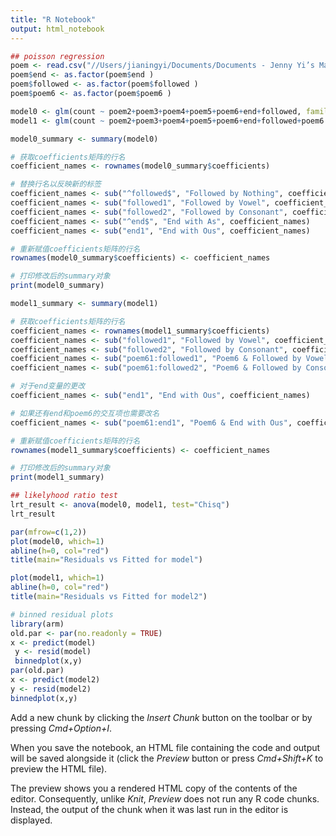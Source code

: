 ```yaml
---
title: "R Notebook"
output: html_notebook
---
```


 

```r
## poisson regression
poem <- read.csv("//Users/jianingyi/Documents/Documents - Jenny Yi’s MacBook Air/mssp/ma676/consulting/MA677_Poem_project/poem_project.csv")
poem$end <- as.factor(poem$end )
poem$followed <- as.factor(poem$followed )
poem$poem6 <- as.factor(poem$poem6 )

model0 <- glm(count ~ poem2+poem3+poem4+poem5+poem6+end+followed, family = poisson, data = poem)
model1 <- glm(count ~ poem2+poem3+poem4+poem5+poem6+end+followed+poem6:end+poem6:followed, family = poisson, data = poem)
```


```r
model0_summary <- summary(model0)

# 获取coefficients矩阵的行名
coefficient_names <- rownames(model0_summary$coefficients)

# 替换行名以反映新的标签
coefficient_names <- sub("^followed$", "Followed by Nothing", coefficient_names)
coefficient_names <- sub("followed1", "Followed by Vowel", coefficient_names)
coefficient_names <- sub("followed2", "Followed by Consonant", coefficient_names)
coefficient_names <- sub("^end$", "End with As", coefficient_names)
coefficient_names <- sub("end1", "End with Ous", coefficient_names)

# 重新赋值coefficients矩阵的行名
rownames(model0_summary$coefficients) <- coefficient_names

# 打印修改后的summary对象
print(model0_summary)
```


```r
model1_summary <- summary(model1)

# 获取coefficients矩阵的行名
coefficient_names <- rownames(model1_summary$coefficients)
coefficient_names <- sub("followed1", "Followed by Vowel", coefficient_names)
coefficient_names <- sub("followed2", "Followed by Consonant", coefficient_names)
coefficient_names <- sub("poem61:followed1", "Poem6 & Followed by Vowel", coefficient_names)
coefficient_names <- sub("poem61:followed2", "Poem6 & Followed by Consonant", coefficient_names)

# 对于end变量的更改
coefficient_names <- sub("end1", "End with Ous", coefficient_names)

# 如果还有end和poem6的交互项也需要改名
coefficient_names <- sub("poem61:end1", "Poem6 & End with Ous", coefficient_names)

# 重新赋值coefficients矩阵的行名
rownames(model1_summary$coefficients) <- coefficient_names

# 打印修改后的summary对象
print(model1_summary)
```


```r
## likelyhood ratio test
lrt_result <- anova(model0, model1, test="Chisq")
lrt_result
```
```r
par(mfrow=c(1,2)) 
plot(model0, which=1) 
abline(h=0, col="red") 
title(main="Residuals vs Fitted for model")

plot(model1, which=1) 
abline(h=0, col="red") 
title(main="Residuals vs Fitted for model2")
```


```r
# binned residual plots
library(arm)
old.par <- par(no.readonly = TRUE)
x <- predict(model)
 y <- resid(model)
 binnedplot(x,y)
par(old.par)
x <- predict(model2)
y <- resid(model2)
binnedplot(x,y)
```



Add a new chunk by clicking the *Insert Chunk* button on the toolbar or by pressing *Cmd+Option+I*.

When you save the notebook, an HTML file containing the code and output will be saved alongside it (click the *Preview* button or press *Cmd+Shift+K* to preview the HTML file). 

The preview shows you a rendered HTML copy of the contents of the editor. Consequently, unlike *Knit*, *Preview* does not run any R code chunks. Instead, the output of the chunk when it was last run in the editor is displayed.


